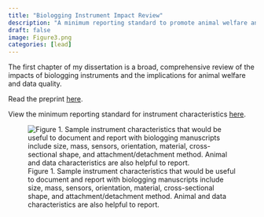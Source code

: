 ```yaml
---
title: "Biologging Instrument Impact Review"
description: "A minimum reporting standard to promote animal welfare and data quality in biologging research"
draft: false 
image: Figure3.png
categories: [lead]
---
```


The first chapter of my dissertation is a broad, comprehensive review of the impacts of biologging instruments and the implications for animal welfare and data quality.

Read the preprint [here](https://doi.org/10.32942/X29K7X).

View the minimum reporting standard for instrument characteristics [here](https://docs.google.com/document/d/1qqSSb6Vxf78JE3wiOcwboJW17nuB-OujI-5XyhY_NeI/edit).

![Figure 1. Sample instrument characteristics that would be useful to document and report with biologging manuscripts include size, mass, sensors, orientation, material, cross-sectional shape, and attachment/detachment method. Animal and data characteristics are also helpful to report.](mrs_fig.png)
